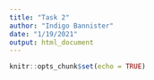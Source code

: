 ```yaml
---
title: "Task 2"
author: "Indigo Bannister"
date: "1/19/2021"
output: html_document
---
```


```r
knitr::opts_chunk$set(echo = TRUE)
```

